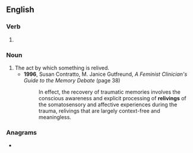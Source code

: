 ==English==

===Verb===
{{head|en|present participle}}

# {{present participle of|relive|lang=en|nocat=1}}

===Noun===
{{en-noun}}

# The act by which something is relived.
#* '''1996''', Susan Contratto, ‎M. Janice Gutfreund, ''A Feminist Clinician's Guide to the Memory Debate'' (page 38)
#*: In effect, the recovery of traumatic memories involves the conscious awareness and explicit processing of '''relivings''' of the somatosensory and affective experiences during the trauma, relivings that are largely context-free and meaningless.

===Anagrams===
* {{anagrams|en|Vierling|livering|reviling|riveling}}